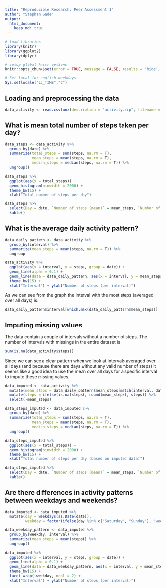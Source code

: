 ```yaml
---
title: "Reproducible Research: Peer Assessment 1"
author: "Stephan Gade"
output: 
  html_document:
    keep_md: true
---
```



```r

# load libraries
library(knitr)
library(ggplot2)
library(dplyr)

# setup global knitr options
knitr::opts_chunk$set(error = TRUE, message = FALSE, results = 'hide', warning = FALSE, echo = TRUE)

# Set local for english weekdays 
Sys.setlocale("LC_TIME","C")

```


## Loading and preprocessing the data

```r

data_activity <- read.csv(unz(description = "activity.zip", filename = "activity.csv"))

```



## What is mean total number of steps taken per day?

```r

data_steps <- data_activity %>% 
  group_by(date) %>% 
  summarize(total_steps = sum(steps, na.rm = T),
            mean_steps = mean(steps, na.rm = T),
            median_steps = median(steps, na.rm = T)) %>% 
  ungroup()

```


```r

data_steps %>% 
  ggplot(aes(x = total_steps)) +
  geom_histogram(binwidth = 2000) +
  theme_bw(15) +
  xlab("Total number of steps per day")

```

```r

data_steps %>% 
  select(Day = date, `Number of steps (mean)` = mean_steps, `Number of steps (median)` = median_steps) %>% 
  kable()

```


## What is the average daily activity pattern?

```r

data_daily_pattern <- data_activity %>% 
  group_by(interval) %>% 
  summarize(mean_steps = mean(steps, na.rm = T)) %>% 
  ungroup

```


```r

data_activity %>% 
  ggplot(aes(x = interval, y = steps, group = date)) +
  geom_line(alpha = 0.1) +
  geom_line(data = data_daily_pattern, aes(x = interval, y = mean_steps, group = NULL), color = 'red') +
  theme_bw(15) +
  xlab("Interval") + ylab("Number of steps (per interval)")

```

As we can see from the graph the interval with the most steps (averaged over all days) is: 

```r
data_daily_pattern$interval[which.max(data_daily_pattern$mean_steps)]
```



## Imputing missing values

The data contain a couple of intervals without a number of steps. The number of intervals with missings in the entire dataset is

```r
sum(is.na(data_activity$steps))
```

Since we can see a clear pattern when we look at intervals averaged over all days (and because there are days without any valid number of steps) it seems like a good idea to use the mean over all days for a specific interval to impute these missing values.

```r

data_imputed <- data_activity %>% 
  mutate(mean_steps = data_daily_pattern$mean_steps[match(interval, data_daily_pattern$interval)]) %>% 
  mutate(steps = ifelse(is.na(steps), round(mean_steps), steps)) %>% 
  select(-mean_steps)

```

```r

data_steps_imputed <- data_imputed %>% 
  group_by(date) %>% 
  summarize(total_steps = sum(steps, na.rm = T),
            mean_steps = mean(steps, na.rm = T),
            median_steps = median(steps, na.rm = T)) %>% 
  ungroup()

```


```r

data_steps_imputed %>% 
  ggplot(aes(x = total_steps)) +
  geom_histogram(binwidth = 2000) +
  theme_bw(15) +
  xlab("Total number of steps per day (based on imputed data)")

```

```r

data_steps_imputed %>% 
  select(Day = date, `Number of steps (mean)` = mean_steps, `Number of steps (median)` = median_steps) %>% 
  kable()

```

## Are there differences in activity patterns between weekdays and weekends?


```r

data_imputed <- data_imputed %>% 
  mutate(day = weekdays(as.Date(date)),
         weekday = factor(ifelse(day %in% c("Saturday", "Sunday"), "weekend", "weekday"), levels = c("weekday", "weekend")))

```


```r

data_weekday_pattern <- data_imputed %>% 
  group_by(weekday, interval) %>% 
  summarize(mean_steps = mean(steps)) %>% 
  ungroup()

```


```r

data_imputed %>% 
  ggplot(aes(x = interval, y = steps, group = date)) +
  geom_line(alpha = 0.1) +
  geom_line(data = data_weekday_pattern, aes(x = interval, y = mean_steps, group = NULL), color = 'red') +
  theme_bw(15) +
  facet_wrap(~weekday, ncol = 2) +
  xlab("Interval") + ylab("Number of steps (per interval)")

```
